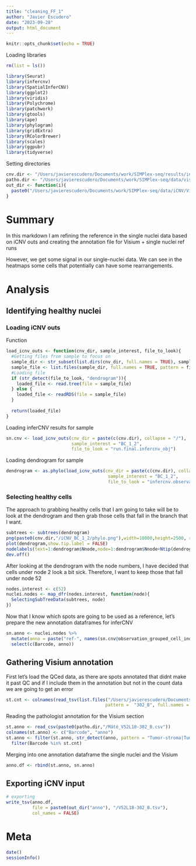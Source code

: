 ```yaml
---
title: "cleaning_FF_1"
author: "Javier Escudero"
date: "2023-09-28"
output: html_document
---
```


```r
knitr::opts_chunk$set(echo = TRUE)
```

Loading libraries
```r
rm(list = ls())

library(Seurat)
library(infercnv)
library(SpatialInferCNV)
library(ggplot2)
library(viridis)
library(Polychrome)
library(patchwork)
library(gtools)
library(ape)
library(phylogram)
library(gridExtra)
library(RColorBrewer)
library(scales)
library(ggpubr)
library(tidyverse)
```

Setting directories
```r
cnv.dir <- "/Users/javierescudero/Documents/work/SIMPlex-seq/results/inferCNV/iCNV_outs/single-nuclei/Rezas_manual-annot/ff/mammary"
patho.dir <- "/Users/javierescudero/Documents/work/SIMPlex-seq/data/visium/human_BC/FF/BC_FF_annotations"
out_dir <- function(i){
  paste0("/Users/javierescudero/Documents/work/SIMPlex-seq/data/iCNV/Visium/",i,"_for_object/sc_ref/Rezas_manual-annot/clean_snREF")
}
```

# Summary
In this markdown I am refining the reference in the single nuclei data based on iCNV outs and creating the annotation file for Visium + single nuclei ref runs

However, we get some signal in our single-nuclei data. We can see in the heatmaps some cells that potentially can have some rearrangements.

# Analysis
## Identifying healthy nuclei
### Loading iCNV outs
Function
```r
load_icnv_outs <- function(cnv_dir, sample_interest, file_to_look){
  #Getting files from sample to focus on
  sample_dir <- str_subset(list.dirs(cnv_dir, full.names = TRUE), sample_interest)  
  sample_file <- list.files(sample_dir, full.names = TRUE, pattern = file_to_look)
  #Loading file
  if (str_detect(file_to_look, "dendrogram")){
    loaded_file <- read.tree(file = sample_file)
  } else {
    loaded_file <- readRDS(file = sample_file)
  }
  
  return(loaded_file)
}
```

Loading inferCNV results for sample
```r
sn.cnv <- load_icnv_outs(cnv_dir = paste(c(cnv.dir), collapse = "/"),
                         sample_interest = "BC_1_2",
                         file_to_look = "run.final.infercnv_obj")
```

Loading dendrogram for sample
```r
dendrogram <- as.phylo(load_icnv_outs(cnv_dir = paste(c(cnv.dir), collapse = "/"),
                                       sample_interest = "BC_1_2",
                                       file_to_look = "infercnv.observations_dendrogram.txt"))
```

### Selecting healthy cells
The approach to grabbing healthy cells that I am going to take will be to look at the dendrogram and then grab those cells that fall in the branch that I want.
```r
subtrees <- subtrees(dendrogram)
png(paste0(cnv.dir,"/iCNV_BC_1_2/phylo.png"),width=10000,height=2500, res = 300)
plot(dendrogram,show.tip.label = FALSE)
nodelabels(text=1:dendrogram$Nnode,node=1:dendrogram$Nnode+Ntip(dendrogram))
dev.off()
```

After looking at the dendrogram with the node numbers, I have decided that cells under node 2 look a bit sick. Therefore, I want to keep those that fall under node 52
```r
nodes.interest <- c(52)
nuclei.nodes <- map_dfr(nodes.interest, function(node){
  SelectingSubTreeData(subtrees, node)
})
```

Now that I know which spots are going to be used as a reference, let's prepare the new annotation dataframes for inferCNV
```r
sn.anno <- nuclei.nodes %>% 
  mutate(anno = paste("ref-", names(sn.cnv@observation_grouped_cell_indices), sep = "")) %>% 
  select(c(Barcode, anno))
```

## Gathering Visium annotation
First let's load the QCed data, as there are spots annotated that didnt make it past QC and if I include them in the annotation but not in the count data we are going to get an error
```r
st.cnt <- colnames(read_tsv(list.files("/Users/javierescudero/Documents/work/SIMPlex-seq/data/iCNV/Visium/counts_for_object/st_ref/mengiQC_whole",
                                      pattern =  "302_B", full.names = TRUE)))
```

Reading the pathologist annotation for the Visium section
```r
st.anno <- read_csv(paste0(patho.dir,"/Máté_V52L18-302_B.csv"))
colnames(st.anno) <- c("Barcode", "anno")
st.anno <- filter(st.anno, str_detect(anno, pattern = "Tumor-stroma|Tumor rich|DCIS|Normal ductal epithelium")) %>% 
  filter(Barcode %in% st.cnt)
```

Merging into one annotation dataframe the single nuclei and the Visium
```r
anno.df <- rbind(st.anno, sn.anno)
```

## Exporting iCNV input
```r
# exporting
write_tsv(anno.df, 
          file = paste0(out_dir("anno"), "/V52L18-302_B.tsv"), 
          col_names = FALSE)
```

# Meta
```r
date()
sessionInfo()
```





